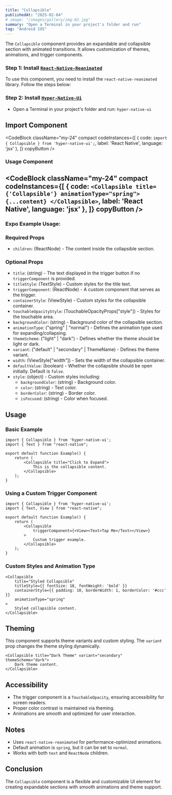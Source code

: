 ```yaml
---
title: "Collapsible"
publishedAt: "2025-02-04"
# image: "/images/gallery/img-02.jpg"
summary: "Open a Terminal in your project's folder and run"
tag: "Android IOS"
---
```


The `Collapsible` component provides an expandable and collapsible section with animated transitions. It allows customization of themes, animations, and trigger components.

### Step 1: Install [`React-Native-Reanimated`](https://docs.swmansion.com/react-native-reanimated/docs/fundamentals/getting-started/)

To use this component, you need to install the `react-native-reanimated` library. Follow the steps below:

### Step 2: Install [`Hyper-Native-Ui`](https://www.npmjs.com/package/hyper-native-ui)

* Open a Terminal in your project's folder and run: `hyper-native-ui`

## Import Component

<CodeBlock className="my-24"
    compact
    codeInstances={[
        {
            code: `import { Collapsible } from 'hyper-native-ui';`,
            label: 'React Native',
            language: 'jsx'
        },
    ]}
    copyButton
/>

### Usage Component

<CodeBlock className="my-24"
    compact
    codeInstances={[
        {
            code: `<Collapsible title={'Collapsible'} animationType="spring">
      {...content}
    </Collapsible>`,
            label: 'React Native',
            language: 'jsx'
        },
    ]}
    copyButton
/>
---
### **Expo Example Usage:**
<div 
data-snack-id="@akashmondal0/collapsible-hyper-native-ui" 
data-snack-platform="web" 
data-snack-preview="true" 
data-snack-theme="dark" 
style={{
  "overflow":"hidden",
  "background":"#0C0D0E",
  "border":"1px solid var(--color-border)",
  "borderRadius":"4px",
  "height":"505px",
  "width":"100%"
}}></div>
<script async src="https://snack.expo.dev/embed.js"></script>

### Required Props

- `children`: (ReactNode) - The content inside the collapsible section.

### Optional Props

- `title`: (string) - The text displayed in the trigger button if no `triggerComponent` is provided.
- `titleStyle`: (TextStyle) - Custom styles for the title text.
- `triggerComponent`: (ReactNode) - A custom component that serves as the trigger.
- `containerStyle`: (ViewStyle) - Custom styles for the collapsible container.
- `touchableOpacityStyle`: (TouchableOpacityProps["style"]) - Styles for the touchable area.
- `backgroundColor`: (string) - Background color of the collapsible section.
- `animationType`: ("spring" | "normal") - Defines the animation type used for expanding/collapsing.
- `themeScheme`: ("light" | "dark") - Defines whether the theme should be light or dark.
- `variant`: ("default" | "secondary" | ThemeName) - Defines the theme variant.
- `width`: (ViewStyle["width"]) - Sets the width of the collapsible container.
- `defaultValue`: (boolean) - Whether the collapsible should be open initially. Default is `false`.
- `style`: (object) - Custom styles including:
  - `backgroundColor`: (string) - Background color.
  - `color`: (string) - Text color.
  - `borderColor`: (string) - Border color.
  - `isFocused`: (string) - Color when focused.

## Usage

### Basic Example

```tsx
import { Collapsible } from 'hyper-native-ui';
import { Text } from "react-native";

export default function Example() {
    return (
        <Collapsible title="Click to Expand">
            This is the collapsible content.
        </Collapsible>
    );
}
```

### Using a Custom Trigger Component

```tsx
import { Collapsible } from 'hyper-native-ui';
import { Text, View } from "react-native";

export default function Example() {
    return (
        <Collapsible
            triggerComponent={<View><Text>Tap Me</Text></View>}
        >
            Custom trigger example.
        </Collapsible>
    );
}
```

### Custom Styles and Animation Type

```tsx
<Collapsible
    title="Styled Collapsible"
    titleStyle={{ fontSize: 18, fontWeight: 'bold' }}
    containerStyle={{ padding: 10, borderWidth: 1, borderColor: '#ccc' }}
    animationType="spring"
>
    Styled collapsible content.
</Collapsible>
```

## Theming

This component supports theme variants and custom styling. The `variant` prop changes the theme styling dynamically.

```tsx
<Collapsible title="Dark Theme" variant="secondary" themeScheme="dark">
    Dark theme content.
</Collapsible>
```

## Accessibility

- The trigger component is a `TouchableOpacity`, ensuring accessibility for screen readers.
- Proper color contrast is maintained via theming.
- Animations are smooth and optimized for user interaction.

## Notes

- Uses `react-native-reanimated` for performance-optimized animations.
- Default animation is `spring`, but it can be set to `normal`.
- Works with both `text` and `ReactNode` children.

## Conclusion

The `Collapsible` component is a flexible and customizable UI element for creating expandable sections with smooth animations and theme support.
